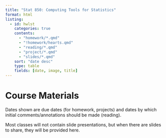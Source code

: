 ```yaml
---
title: "Stat 850: Computing Tools for Statistics"
format: html
listing:
  - id: hwlst
    categories: true
    contents: 
      - "homework/*.qmd"
      - "!homework/hearts.qmd"
      - "reading/*.qmd"
      - "project/*.qmd"
      - "slides/*.qmd"
    sort: "date desc"
    type: table
    fields: [date, image, title]
---
```


# Course Materials

Dates shown are due dates (for homework, projects) and dates by which initial comments/annotations should be made (reading). 

Most classes will not contain slide presentations, but when there are slides to share, they will be provided here.

::: {#hwlst}
:::
